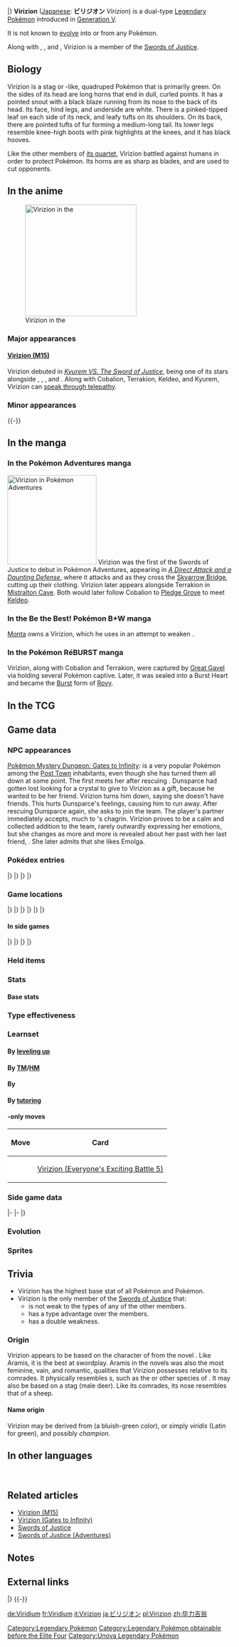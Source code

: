 {{PokémonPrevNext/Head|type=Grass|type2=Fighting}}
{{PokémonPrevNext/Pokémon|type=Grass|prevnum=639|prev=Terrakion|nextnum=641|next=Tornadus|roundleft=tl|roundright=tr}}
{{PokémonPrevNext/Disambig|species=Virizion}}
|}
{{Pokémon Infobox
|name=Virizion
|jname=ビリジオン
|jtranslit=Birujion
|tmname=Virizion
|category=Grassland
|typebox=1
|type1=Grass
|type2=Fighting
|abilityn=1
|abilitylayout=1
|ability1=Justified
|ndex=640
|udex=146
|u2dex=227
|height-ftin=6'07"
|height-m=2.0
|weight-lbs=440.9
|weight-kg=200.0
|egggroupn=0
|egggroup1=Undiscovered
|eggcycles=80
|expyield=261
|lv100exp=1,250,000
|gendercode=255
|color=Green
|evtotal=3
|evsd=3
|catchrate=3
|body=08
|pokefordex=virizion
|generation=5
|friendship=35
}}
'''Virizion''' ([[List of Japanese Pokémon names|Japanese]]: '''ビリジオン''' ''Virizion'') is a dual-type {{2t|Grass|Fighting}} [[Legendary Pokémon]] introduced in [[Generation V]].

It is not known to [[Evolution|evolve]] into or from any Pokémon.

Along with {{p|Cobalion}}, {{p|Terrakion}}, and {{p|Keldeo}}, Virizion is a member of the [[Swords of Justice]].

==Biology==
Virizion is a stag or {{wp|antelope}}-like, quadruped Pokémon that is primarily green. On the sides of its head are long horns that end in dull, curled points. It has a pointed snout with a black blaze running from its nose to the back of its head. Its face, hind legs, and underside are white. There is a pinked-tipped leaf on each side of its neck, and leafy tufts on its shoulders. On its back, there are pointed tufts of fur forming a medium-long tail. Its lower legs resemble knee-high boots with pink highlights at the knees, and it has black hooves.

Like the other members of [[Swords of Justice|its quartet]], Virizion battled against humans in order to protect Pokémon. Its horns are as sharp as blades, and are used to cut opponents.

==In the anime==
[[File:Virizion M15.png|thumb|250px|left|Virizion in the {{pkmn|anime}}]]
===Major appearances===
====[[Swords of Justice (M15)|Virizion (M15)]]====
Virizion debuted in ''[[M15|Kyurem VS. The Sword of Justice]]'', being one of its stars alongside {{p|Cobalion}}, {{p|Terrakion}}, {{p|Kyurem}}, and {{p|Keldeo}}. Along with Cobalion, Terrakion, Keldeo, and Kyurem, Virizion can [[Talking Pokémon|speak through telepathy]].

===Minor appearances===
{{-}}

==In the manga==
===In the Pokémon Adventures manga===
[[File:Virizion Adventures.png|thumb|200px|Virizion in [[Pokémon Adventures]]]]
{{main|Swords of Justice (Adventures)}}
Virizion was the first of the Swords of Justice to debut in Pokémon Adventures, appearing in ''[[PS476|A Direct Attack and a Daunting Defense]]'', where it attacks {{adv|Black}} and {{adv|White}} as they cross the [[Skyarrow Bridge]], cutting up their clothing. Virizion later appears alongside Terrakion in [[Mistralton Cave]]. Both would later follow Cobalion to [[Pledge Grove]] to meet [[Keldemaru|Keldeo]].

===In the Be the Best! Pokémon B+W manga===
[[Monta]] owns a Virizion, which he uses in an attempt to weaken {{p|Kyurem}}.

===In the Pokémon RéBURST manga===
Virizion, along with Cobalion and Terrakion, were captured by [[Great Gavel]] via holding several Pokémon captive. Later, it was sealed into a Burst Heart and became the [[Burst]] form of [[Rovy]].

==In the TCG==
{{main|Virizion (TCG)}}

==Game data==
===NPC appearances===
{{spoilers}}
{{main|Virizion (Gates to Infinity)}}
[[Pokémon Mystery Dungeon: Gates to Infinity]]: {{mdc|Virizion|gti}} is a very popular Pokémon among the [[Post Town]] inhabitants, even though she has turned them all down at some point. The {{player}} first meets her after rescuing {{mdc|Dunsparce|gti}}. Dunsparce had gotten lost looking for a crystal to give to Virizion as a gift, because he wanted to be her friend. Virizion turns him down, saying she doesn't have friends. This hurts Dunsparce's feelings, causing him to run away. After rescuing Dunsparce again, she asks to join the team. The player's partner immediately accepts, much to {{mdc|Emolga|gti}}'s chagrin. Virizion proves to be a calm and collected addition to the team, rarely outwardly expressing her emotions, but she changes as more and more is revealed about her past with her last friend, {{mdc|Keldeo|gti}}. She later admits that she likes Emolga.
{{endspoilers}}

===Pokédex entries===
{{Dex/Header|type=grass|type2=fighting}}
{{Dex/NA|gen=V}}
{{Dex/Gen|gen=V}}
{{Dex/Entry1|v=Black|t=FFF|entry=This Pokémon fought humans in order to protect its friends. Legends about it continue to be passed down.}}
{{Dex/Entry1|v=White|entry=Its head sprouts horns as sharp as blades. Using whirlwind-like movements, it confounds and swiftly cuts opponents.}}
{{Dex/Entry2|v=Black 2|v2=White 2|t=FFF|entry=Legends say this Pokémon confounded opponents with its swift movements.}}
|}
|}
{{Dex/Gen|gen=VI}}
{{Dex/Entry1|v=X|t=FFF|entry=Its head sprouts horns as sharp as blades. Using whirlwind-like movements, it confounds and swiftly cuts opponents.}}
{{Dex/Entry1|v=Y|entry=Legends say this Pokémon confounded opponents with its swift movements.}}
{{Dex/Entry1|v=Omega Ruby|t=fff|entry=Its head sprouts horns as sharp as blades. Using whirlwind-like movements, it confounds and swiftly cuts opponents.}}
{{Dex/Entry1|v=Alpha Sapphire|t=FFF|entry=Legends say this Pokémon confounded opponents with its swift movements.}}
|}
|}
{{Dex/Footer}}

===Game locations===
{{Availability/Header|type=grass|type2=fighting}}
{{Availability/NA|gen=V}}
{{Availability/Gen|gen=V}}
{{Availability/Entry2|v=Black|v2=White|t=FFF|area=[[Pinwheel Forest]] <small>(Rumination Field)</small> ([[List of in-game event Pokémon in Generation V#Virizion|Only one]])}}
{{Availability/Entry2|v=Black 2|v2=White 2|t=FFF|area={{rt|11|Unova}} ([[List of in-game event Pokémon in Generation V#Virizion_2|Only one]])}}
|}
|}
{{Availability/Gen|gen=VI}}
{{Availability/Entry2/None|v=X|v2=Y}}
{{Availability/Entry2|v=Omega Ruby|v2=Alpha Sapphire|t=fff|t2=FFF|area=[[Pathless Plain]]{{dotw|Mo}}{{dotw|Th}} ([[List of in-game event Pokémon in Generation VI#Virizion|Only one]], requires three Pokémon with max EVs in the player's party)}}
|}
|}
{{Availability/Gen|gen=VII}}
{{Availability/Entry2/None|v=Sun|v2=Moon}}
{{Availability/Entry2|v=Ultra Sun|v2=Ultra Moon|area=[[Ultra Space Wilds]] ({{DL|Ultra Space Wilds|Rocky World}}) ([[List of in-game event Pokémon in Generation VII#Virizion|Only one]])}}
|}
|}
{{Availability/Footer}}

====In side games====
{{Availability/Header|type=Grass|type2=Fighting}}
{{Availability/NA|gen=V}}
{{Availability/Gen|gen=V}}
{{Availability/Entry1|1|v=Rumble Blast|color={{fire color}}|area=Forest: All ([[Pokémon Rumble Blast#Legendary Boss Pokémon|Random Legendary Encounter]])}}
{{Availability/Entry1|1|v=MD GTI|link=Pokémon Mystery Dungeon: Gates to Infinity|color={{silver color}}|area=[[Desolate Canyon]]{{tt|*|Automatically recruited upon completion}}}}
{{Availability/Entry1|1|v=Rumble U|color={{fire color}}|area=[[Toy Collection#Launch to Victory!|Toy Collection: Launch to Victory!]] <small>(Reward)</small>}}
|}
|}
{{Availability/Gen|gen=VI}}
{{Availability/Entry1|1|v=Battle Trozei|color={{defense color}}|area=[[Sacred Plains#Stage 4|Sacred Plains: Stage 4]]}}
{{Availability/Entry1|1|v=Shuffle|color={{beauty color}}|area=[[Expert Stages|Expert Stage: Stage EX26]]<br>Event: ''[[Special Stages#Special Challenge|Virizion Appears]]''}}
{{Availability/Entry1|1|v=Rumble World|color={{fire color}}|area=[[White Ruins (Rumble World)#Everspring Valley|White Ruins: Everspring Valley]] <small>(Special Boss)</small>}}
{{Availability/Entry1|1|v=Picross|color={{skill color light}}|area=[[Pokémon Picross Stages#Area 26|Area 26: Stage 12]]}}
|}
|}
{{Availability/Footer}}

===Held items===

===Stats===
====Base stats====
{{BaseStats
|type=Grass
|type2=Fighting
|HP=91
|Attack=90
|Defense=72
|SpAtk=90
|SpDef=129
|Speed=108
}}

===Type effectiveness===
{{TypeEffectiveness
|type1=Grass
|type2=Fighting
|Normal=100
|Fighting=100
|Flying=400
|Poison=200
|Ground=50
|Rock=50
|Bug=100
|Ghost=100
|Steel=100
|Fire=200
|Water=50
|Grass=50
|Electric=50
|Psychic=200
|Ice=200
|Dragon=100
|Dark=50
|Fairy=200
}}

===Learnset===
====By [[Level|leveling up]]====
{{learnlist/levelh/7|Virizion|Grass|Fighting|5}}
{{learnlist/level7|1|Close Combat|Fighting|Physical|120|100|5||'''}}
{{learnlist/level7|1|Leaf Blade|Grass|Physical|90|100|15||'''}}
{{learnlist/level7|1|Quick Attack|Normal|Physical|40|100|30}}
{{learnlist/level7|1|Leer|Normal|Status|&mdash;|100|30}}
{{learnlist/level7|1|Double Kick|Fighting|Physical|30|100|30||'''}}
{{learnlist/level7|1|Magical Leaf|Grass|Special|60|&mdash;|20||'''}}
{{learnlist/level7|7|Take Down|Normal|Physical|90|85|20}}
{{learnlist/level7|13|Helping Hand|Normal|Status|&mdash;|&mdash;|20}}
{{learnlist/level7|19|Retaliate|Normal|Physical|70|100|5}}
{{learnlist/level7|25|Giga Drain|Grass|Special|75|100|10||'''}}
{{learnlist/level7|31|Sacred Sword|Fighting|Physical|90|100|15||'''}}
{{learnlist/level7|37|Swords Dance|Normal|Status|&mdash;|&mdash;|20}}
{{learnlist/level7|42|Quick Guard|Fighting|Status|&mdash;|&mdash;|15}}
{{learnlist/level7|49|Work Up|Normal|Status|&mdash;|&mdash;|30}}
{{learnlist/level7|55|Leaf Blade|Grass|Physical|90|100|15||'''}}
{{learnlist/level7|61|Close Combat|Fighting|Physical|120|100|5||'''}}
{{learnlist/levelf/7|Virizion|Grass|Fighting|5}}

====By [[TM]]/[[HM]]====
{{learnlist/tmh/7|Virizion|Grass|Fighting|5}}
{{learnlist/tm7|TM01|Work Up|Normal|Status|&mdash;|&mdash;|30}}
{{learnlist/tm7|TM04|Calm Mind|Psychic|Status|&mdash;|&mdash;|20}}
{{learnlist/tm7|TM05|Roar|Normal|Status|&mdash;|&mdash;|20}}
{{learnlist/tm7|TM06|Toxic|Poison|Status|&mdash;|90|10}}
{{learnlist/tm7|TM10|Hidden Power|Normal|Special|60|100|15}}
{{learnlist/tm7|TM11|Sunny Day|Fire|Status|&mdash;|&mdash;|5}}
{{learnlist/tm7|TM12|Taunt|Dark|Status|&mdash;|100|20}}
{{learnlist/tm7|TM15|Hyper Beam|Normal|Special|150|90|5}}
{{learnlist/tm7|TM16|Light Screen|Psychic|Status|&mdash;|&mdash;|30}}
{{learnlist/tm7|TM17|Protect|Normal|Status|&mdash;|&mdash;|10}}
{{learnlist/tm7|TM20|Safeguard|Normal|Status|&mdash;|&mdash;|25}}
{{learnlist/tm7|TM21|Frustration|Normal|Physical|&mdash;|100|20}}
{{learnlist/tm7|TM22|Solar Beam|Grass|Special|120|100|10||'''}}
{{learnlist/tm7|TM27|Return|Normal|Physical|&mdash;|100|20}}
{{learnlist/tm7|TM32|Double Team|Normal|Status|&mdash;|&mdash;|15}}
{{learnlist/tm7|TM33|Reflect|Psychic|Status|&mdash;|&mdash;|20}}
{{learnlist/tm7|TM40|Aerial Ace|Flying|Physical|60|&mdash;|20}}
{{learnlist/tm7|TM42|Facade|Normal|Physical|70|100|20}}
{{learnlist/tm7|TM44|Rest|Psychic|Status|&mdash;|&mdash;|10}}
{{learnlist/tm7|TM48|Round|Normal|Special|60|100|15}}
{{learnlist/tm7|TM52|Focus Blast|Fighting|Special|120|70|5||'''}}
{{learnlist/tm7|TM53|Energy Ball|Grass|Special|90|100|10||'''}}
{{learnlist/tm7|TM54|False Swipe|Normal|Physical|40|100|40}}
{{learnlist/tm7|TM68|Giga Impact|Normal|Physical|150|90|5}}
{{learnlist/tm7|TM71|Stone Edge|Rock|Physical|100|80|5}}
{{learnlist/tm7|TM75|Swords Dance|Normal|Status|&mdash;|&mdash;|20}}
{{learnlist/tm7|TM77|Psych Up|Normal|Status|&mdash;|&mdash;|10}}
{{learnlist/tm7|TM81|X-Scissor|Bug|Physical|80|100|15}}
{{learnlist/tm7|TM86|Grass Knot|Grass|Special|&mdash;|100|20||'''}}
{{learnlist/tm7|TM87|Swagger|Normal|Status|&mdash;|85|15}}
{{learnlist/tm7|TM88|Sleep Talk|Normal|Status|&mdash;|&mdash;|10}}
{{learnlist/tm7|TM90|Substitute|Normal|Status|&mdash;|&mdash;|10}}
{{learnlist/tm7|TM96|Nature Power|Normal|Status|&mdash;|&mdash;|20}}
{{learnlist/tm7|TM100|Confide|Normal|Status|&mdash;|&mdash;|20}}
{{learnlist/tmf/7|Virizion|Grass|Fighting|5}}

====By {{pkmn|breeding}}====
{{learnlist/breedh/7|Virizion|Grass|Fighting|5}}
{{learnlist/breed7null}}
{{learnlist/breedf/7|Virizion|Grass|Fighting|5}}

====By [[Move Tutor|tutoring]]====
{{learnlist/tutorh/7|Virizion|Grass|Fighting|5}}
{{learnlist/tutor7|Block|Normal|Status|—|—|5|||no|yes}}
{{learnlist/tutor7|Bounce|Flying|Physical|85|85|5|||no|yes}}
{{learnlist/tutor7|Giga Drain|Grass|Special|75|100|10||'''|no|yes}}
{{learnlist/tutor7|Helping Hand|Normal|Status|—|—|20|||no|yes}}
{{learnlist/tutor7|Laser Focus|Normal|Status|—|—|30|||no|yes}}
{{learnlist/tutor7|Seed Bomb|Grass|Physical|80|100|15||'''|no|yes}}
{{learnlist/tutor7|Snore|Normal|Special|50|100|15|||no|yes}}
{{learnlist/tutor7|Superpower|Fighting|Physical|120|100|5||'''|no|yes}}
{{learnlist/tutor7|Synthesis|Grass|Status|—|—|5|||no|yes}}
{{learnlist/tutor7|Worry Seed|Grass|Status|—|100|10|||no|yes}}
{{learnlist/tutor7|Zen Headbutt|Psychic|Physical|80|90|15|||no|yes}}
{{learnlist/tutorf/7|Virizion|Grass|Fighting|5}}

===={{Trading Card Game}}-only moves====
{| class="roundy" style="margin:auto; background: #{{tcg grass color light}}; border: 3px solid #{{tcg grass color}}"
|-
! Move
! Card
|-
| style="background:#fff; {{roundybl|5px}}" | {{m|Mega Drain}}
| style="background:#fff; {{roundybr|5px}}" | [[Virizion (Everyone's Exciting Battle 5)]]
|}

===Side game data===
{{Spindata/Head|type=Grass|type2=Fighting}}
{{Spindata/RumbleBlast|col=6|type=Grass
|att=3
|def=4
|speed=4
}}
|-
{{Spindata/Battle Trozei|col=6|type=Grass|ndex=640
|power=4
}}
|-
{{Spindata/Shuffle|col=6|type=Grass|ndex=640|num=302
|min=70
|max=140
|raisemaxlevel=20
|skill=Power of 4+
|skilldesc=Deals even more damage when you make a match of four.
}}
|}

===Evolution===
{{Evobox-1
|type1=Grass
|type2=Fighting
|pictype=art
|no1=640
|name1=Virizion
|type1-1=Grass
|type2-1=Fighting
}}

===Sprites===
{{Spritebox/Header|type=grass|type2=fighting}}
{{Spritebox/NA|gen=V}}
{{Spritebox/5|ndex=640}}
{{Spritebox/6|ndex=640}}
{{Spritebox/7|ndex=640}}
{{Spritebox/Footer|640|Virizion}}

==Trivia==
* Virizion has the highest {{stat|Special Defense}} base stat of all {{type|Grass}} Pokémon and {{type|Fighting}} Pokémon.
* Virizion is the only member of the [[Swords of Justice]] that:
** is not weak to the types of any of the other members.
** has a type advantage over the members.
** has a double weakness.

===Origin===
Virizion appears to be based on the character of {{wp|Aramis}} from the novel ''{{wp|The Three Musketeers}}''. Like Aramis, it is the best at swordplay. Aramis in the novels was also the most feminine, vain, and romantic, qualities that Virizion possesses relative to its comrades. It physically resembles {{wp|antelope}}s, such as the {{wp|gerenuk}} or other species of {{wp|gazelle}}. It may also be based on a stag (male deer). Like its comrades, its nose resembles that of a sheep.

====Name origin====
Virizion may be derived from ''{{wp|viridian}}'' (a bluish-green color), or simply ''viridis'' (Latin for green), and possibly ''champion''.

==In other languages==
{{Other languages|type=grass|type2=fighting
|ja=ビリジオン ''Virizion''|jameaning=From ''viridian'', or simply ''viridis'', and possibly ''champion''
|fr=Viridium|frmeaning=From ''viridian'' and the suffix ''-ium''; same as German name
|es=Virizion|esmeaning=Same as English/Japanese name
|de=Viridium|demeaning=From ''viridian'' and the suffix ''-ium''; same as French name
|it=Virizion|itmeaning=Same as English/Japanese name
|ko=비리디온 ''Virizion''|komeaning=Transliteration of Japanese name
|zh_cmn=畢力吉翁 / 毕力吉翁 ''Bìlìjíwēng''|zh_cmnmeaning=Transliteration of Japanese name
|ru=Вирижион ''Virizhion''|rumeaning=Transcription of English name
}}

<br clear="left">

==Related articles==
*[[Swords of Justice (M15)#Virizion|Virizion (M15)]]
* [[Virizion (Gates to Infinity)]]
*[[Swords of Justice]]
*[[Swords of Justice (Adventures)]]

==Notes==
<references />

==External links==
{{Legendary Pokémon}}
{{PokémonPrevNext/Head|type=Grass|type2=Fighting}}
{{PokémonPrevNext/Pokémon|type=Grass|prevnum=639|prev=Terrakion|nextnum=641|next=Tornadus}}
|}
{{-}}
{{Project Pokédex notice}}

[[Category:Legendary Pokémon]]
[[Category:Legendary Pokémon obtainable before the Elite Four]]
[[Category:Unova Legendary Pokémon]]

[[de:Viridium]]
[[fr:Viridium]]
[[it:Virizion]]
[[ja:ビリジオン]]
[[pl:Virizion]]
[[zh:毕力吉翁]]